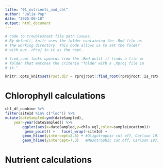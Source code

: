 ```yaml
---
title: "01_nutrients_and_chl"
author: "Julia Pop"
date: "2025-09-18"
output: html_document
---
```


```r
# code to troublesheet file path issues. 
# By default, knitr uses the folder containing the .Rmd file as
# the working directory. This code allows us to set the folder
# with our .rProj in it as the root. 

# find_root looks upwards from the .Rmd until it finds a file or
# folder that matches the criteria "folder with a .Rproj file in
# it."

knitr::opts_knit$set(root.dir = rprojroot::find_root(rprojroot::is_rstudio_project))
```

# Chlorophyll calculations
```r
chl_df_combine %>%
filter(siteId %in% c("loc")) %>%  
mutate(dateSampled=ymd(dateSampled),       
	year=year(dateSampled)) %>%   
		ggplot(aes(x=dateSampled,y=chla_ugl,color=sampleLocation))+  
		 geom_point() +   facet_wrap(~siteId) +   
		geom_hline(yintercept=2.6) + #Oligotrophic cut off, Carlson 1977   
		geom_hline(yintercept=7.3)   #Mesotrophic cut off, Carlson 1977

```

# Nutrient calculations
```r




```